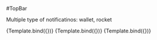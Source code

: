 

<Meta title="Design System/TopBar/Dark Mode" component={TopBar} />

#TopBar

Multiple type of notificatinos: wallet, rocket


<Canvas>
  <Story
    name="Top Bar" parameters={{backgrounds: { default: 'dark' }}}
    args={{
      mode: "dark",
      name: "Mary Lee",
      photo_url: "https://media.istockphoto.com/photos/beautiful-woman-posing-against-dark-background-picture-id638756792?k=20&m=638756792&s=612x612&w=0&h=PAiwpR6vmkBlctx0kmvGKX3HsBcMdd2PFD4BlEEI7Ac=",
      count_notifications: "0"
    }}
  >
    {Template.bind({})}
  </Story>
  <Story
    name="Top Bar w/ Notifications" parameters={{backgrounds: { default: 'dark' }}}
    args={{
      mode: "dark",
      name: "Mary Lee",
      photo_url: "https://media.istockphoto.com/photos/beautiful-woman-posing-against-dark-background-picture-id638756792?k=20&m=638756792&s=612x612&w=0&h=PAiwpR6vmkBlctx0kmvGKX3HsBcMdd2PFD4BlEEI7Ac=",
      count_notifications: "4"
    }}
  >
    {Template.bind({})}
  </Story>
  <Story
    name="Top Bar w/ Notifications (incl. connect wallet)" parameters={{backgrounds: { default: 'dark' }}}
    args={{
      mode: "dark",
      name: "Mary Lee",
      photo_url: "https://media.istockphoto.com/photos/beautiful-woman-posing-against-dark-background-picture-id638756792?k=20&m=638756792&s=612x612&w=0&h=PAiwpR6vmkBlctx0kmvGKX3HsBcMdd2PFD4BlEEI7Ac=",
      count_notifications: "4",
      is_connected: "true",
      wallet_balance: "255 cUSD",
      wallet_address: "0x678...469",
    }}
  >
    {Template.bind({})}
  </Story>
</Canvas>